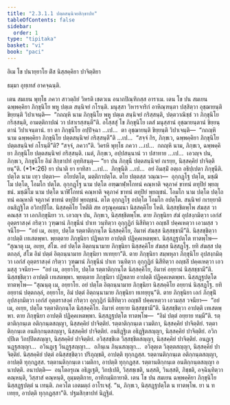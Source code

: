 ```yaml
---
title: "2.3.1.1 ปตฺตสนฺนิจยสิกฺขาปท"
tableOfContents: false
sidebar:
  order: 1
type: "tipitaka"
basket: "vi"
book: "paci"
---
```



<DynamicBreadcrumb />


<Paragraph number="2424" type="center" book="paci">
อิเม โข ปนายฺยาโย ติํส นิสฺสคฺคิยา ปาจิตฺติยา

  
ธมฺมา อุทฺเทสํ อาคจฺฉนฺติ.


</Paragraph>

<Division number="733" book="paci">

<Paragraph number="2425" book="paci">
เตน สมเยน พุทฺโธ ภควา สาวตฺถิยํ วิหรติ เชตวเน อนาถปิณฺฑิกสฺส อาราเม. เตน โข ปน สมเยน ฉพฺพคฺคิยา ภิกฺขุนิโย พหู ปตฺเต สนฺนิจยํ กโรนฺติ. มนุสฺสา วิหารจาริกํ อาหิณฺฑนฺตา ปสฺสิตฺวา อุชฺฌายนฺติ ขิยฺยนฺติ วิปาเจนฺติ—  “กถญฺหิ นาม ภิกฺขุนิโย พหู ปตฺเต สนฺนิจยํ กริสฺสนฺติ, ปตฺตวาณิชฺชํ วา ภิกฺขุนิโย กริสฺสนฺติ, อามตฺติกาปณํ วา ปสาเรสฺสนฺตี”ติ.
</Paragraph>

<Paragraph number="2426" book="paci">
อโสฺสสุํ โข ภิกฺขุนิโย เตสํ มนุสฺสานํ อุชฺฌายนฺตานํ ขิยฺยนฺตานํ วิปาเจนฺตานํ. ยา ตา ภิกฺขุนิโย อปฺปิจฺฉา …เป…  ตา อุชฺฌายนฺติ ขิยฺยนฺติ วิปาเจนฺติ—  “กถญฺหิ นาม ฉพฺพคฺคิยา ภิกฺขุนิโย ปตฺตสนฺนิจยํ กริสฺสนฺตี”ติ …เป…  “สจฺจํ กิร, ภิกฺขเว, ฉพฺพคฺคิยา ภิกฺขุนิโย ปตฺตสนฺนิจยํ กโรนฺตี”ติ? “สจฺจํ, ภควา”ติ. วิครหิ พุทฺโธ ภควา …เป…  กถญฺหิ นาม, ภิกฺขเว, ฉพฺพคฺคิยา ภิกฺขุนิโย ปตฺตสนฺนิจยํ กริสฺสนฺติ. เนตํ, ภิกฺขเว, อปฺปสนฺนานํ วา ปสาทาย …เป…  เอวญฺจ ปน, ภิกฺขเว, ภิกฺขุนิโย อิมํ สิกฺขาปทํ อุทฺทิสนฺตุ—
</Paragraph>

</Division>
<Division number="734" book="paci">

<Paragraph number="2427" book="paci">
<Emphasis>“ยา ปน ภิกฺขุนี ปตฺตสนฺนิจยํ กเรยฺย</Emphasis>, <Emphasis>นิสฺสคฺคิยํ ปาจิตฺติยนฺ”</Emphasis>ติ. (*1*:<Emphasis>26</Emphasis>)
</Paragraph>

</Division>
<Division number="735" book="paci">

<Paragraph number="2428" book="paci">
<Emphasis>ยา ปนา</Emphasis>ติ ยา ยาทิสา …เป…  <Emphasis>ภิกฺขุนี</Emphasis>ติ …เป…  อยํ อิมสฺมิํ อตฺเถ อธิปฺเปตา ภิกฺขุนีติ.
</Paragraph>

<Paragraph number="2429" book="paci">
<Emphasis>ปตฺโต</Emphasis> นาม เทฺว ปตฺตา—  อโยปตฺโต, มตฺติกาปตฺโต. ตโย ปตฺตสฺส วณฺณา—  อุกฺกฏฺโฐ ปตฺโต, มชฺฌิโม ปตฺโต, โอมโก ปตฺโต. <Emphasis>อุกฺกฏฺโฐ</Emphasis> <Emphasis>นาม</Emphasis> <Emphasis>ปตฺโต</Emphasis> อฑฺฒาฬฺหโกทนํ คณฺหาติ จตุภาคํ ขาทนํ ตทุปิยํ พฺยญฺชนํ. <Emphasis>มชฺฌิโม นาม</Emphasis> <Emphasis>ปตฺโต</Emphasis> นาฬิโกทนํ คณฺหาติ จตุภาคํ ขาทนํ ตทุปิยํ พฺยญฺชนํ. <Emphasis>โอมโก นาม</Emphasis> <Emphasis>ปตฺโต</Emphasis> ปตฺโถทนํ คณฺหาติ จตุภาคํ ขาทนํ ตทุปิยํ พฺยญฺชนํ. ตโต อุกฺกฏฺโฐ อปตฺโต โอมโก อปตฺโต.
</Paragraph>

<Paragraph number="2430" book="paci">
<Emphasis>สนฺนิจยํ กเรยฺยา</Emphasis>ติ อนธิฏฺฐิโต อวิกปฺปิโต.
</Paragraph>

<Paragraph number="2431" book="paci">
<Emphasis>นิสฺสคฺคิโย โหตี</Emphasis>ติ สห อรุณุคฺคมนา นิสฺสคฺคิโย โหติ. นิสฺสชฺชิตพฺโพ สํฆสฺส วา คณสฺส วา เอกภิกฺขุนิยา วา. เอวญฺจ ปน, ภิกฺขเว, นิสฺสชฺชิตพฺโพ. ตาย ภิกฺขุนิยา สํฆํ อุปสงฺกมิตฺวา เอกํสํ อุตฺตราสงฺคํ กริตฺวา วุฑฺฒานํ ภิกฺขุนีนํ ปาเท วนฺทิตฺวา อุกฺกุฏิกํ นิสีทิตฺวา อญฺชลิํ ปคฺคเหตฺวา เอวมสฺส วจนีโย—  “อยํ เม, อเยฺย, ปตฺโต รตฺตาติกฺกนฺโต นิสฺสคฺคิโย, อิมาหํ สํฆสฺส นิสฺสชฺชามี”ติ. นิสฺสชฺชิตฺวา อาปตฺติ เทเสตพฺพา. พฺยตฺตาย ภิกฺขุนิยา ปฏิพลาย อาปตฺติ ปฏิคฺคเหตพฺพา. นิสฺสฏฺฐปตฺโต ทาตพฺโพ—
</Paragraph>

<Paragraph number="2432" book="paci">
“สุณาตุ เม, อเยฺย, สํโฆ. อยํ ปตฺโต อิตฺถนฺนามาย ภิกฺขุนิยา นิสฺสคฺคิโย สํฆสฺส นิสฺสฏฺโฐ. ยทิ สํฆสฺส ปตฺตกลฺลํ, สํโฆ อิมํ ปตฺตํ อิตฺถนฺนามาย ภิกฺขุนิยา ทเทยฺยา”ติ.
</Paragraph>

<Paragraph number="2433" book="paci">
ตาย ภิกฺขุนิยา สมฺพหุลา ภิกฺขุนิโย อุปสงฺกมิตฺวา เอกํสํ อุตฺตราสงฺคํ กริตฺวา วุฑฺฒานํ ภิกฺขุนีนํ ปาเท วนฺทิตฺวา อุกฺกุฏิกํ นิสีทิตฺวา อญฺชลิํ ปคฺคเหตฺวา เอวมสฺสุ วจนียา—  “อยํ เม, อยฺยาโย, ปตฺโต รตฺตาติกฺกนฺโต นิสฺสคฺคิโย, อิมาหํ อยฺยานํ นิสฺสชฺชามี”ติ. นิสฺสชฺชิตฺวา อาปตฺติ เทเสตพฺพา. พฺยตฺตาย ภิกฺขุนิยา ปฏิพลาย อาปตฺติ ปฏิคฺคเหตพฺพา. นิสฺสฏฺฐปตฺโต ทาตพฺโพ—
</Paragraph>

<Paragraph number="2434" book="paci">
“สุณนฺตุ เม, อยฺยาโย. อยํ ปตฺโต อิตฺถนฺนามาย ภิกฺขุนิยา นิสฺสคฺคิโย อยฺยานํ นิสฺสฏฺโฐ. ยทิ อยฺยานํ ปตฺตกลฺลํ, อยฺยาโย, อิมํ ปตฺตํ อิตฺถนฺนามาย ภิกฺขุนิยา ทเทยฺยุนฺ”ติ.
</Paragraph>

<Paragraph number="2435" book="paci">
ตาย ภิกฺขุนิยา เอกํ ภิกฺขุนิํ อุปสงฺกมิตฺวา เอกํสํ อุตฺตราสงฺคํ กริตฺวา อุกฺกุฏิกํ นิสีทิตฺวา อญฺชลิํ ปคฺคเหตฺวา เอวมสฺส วจนียา—  “อยํ เม, อเยฺย, ปตฺโต รตฺตาติกฺกนฺโต นิสฺสคฺคิโย. อิมาหํ อยฺยาย นิสฺสชฺชามี”ติ. นิสฺสชฺชิตฺวา อาปตฺติ เทเสตพฺพา. ตาย ภิกฺขุนิยา อาปตฺติ ปฏิคฺคเหตพฺพา. นิสฺสฏฺฐปตฺโต ทาตพฺโพ—  “อิมํ ปตฺตํ อยฺยาย ทมฺมี”ติ.
</Paragraph>

</Division>
<Division number="736" book="paci">

<Paragraph number="2436" book="paci">
รตฺตาติกฺกนฺเต อติกฺกนฺตสญฺญา, นิสฺสคฺคิยํ ปาจิตฺติยํ. รตฺตาติกฺกนฺเต เวมติกา, นิสฺสคฺคิยํ ปาจิตฺติยํ. รตฺตาติกฺกนฺเต อนติกฺกนฺตสญฺญา, นิสฺสคฺคิยํ ปาจิตฺติยํ. อนธิฏฺฐิเต อธิฏฺฐิตสญฺญา, นิสฺสคฺคิยํ ปาจิตฺติยํ. อวิกปฺปิเต วิกปฺปิตสญฺญา, นิสฺสคฺคิยํ ปาจิตฺติยํ. อวิสฺสชฺชิเต วิสฺสชฺชิตสญฺญา, นิสฺสคฺคิยํ ปาจิตฺติยํ. อนฏฺเฐ นฏฺฐสญฺญา…  อวินฏฺเฐ วินฏฺฐสญฺญา…  อภินฺเน ภินฺนสญฺญา…  อวิลุตฺเต วิลุตฺตสญฺญา, นิสฺสคฺคิยํ ปาจิตฺติยํ.
</Paragraph>

<Paragraph number="2437" book="paci">
นิสฺสคฺคิยํ ปตฺตํ อนิสฺสชฺชิตฺวา ปริภุญฺชติ, อาปตฺติ ทุกฺกฏสฺส. รตฺตานติกฺกนฺเต อติกฺกนฺตสญฺญา, อาปตฺติ ทุกฺกฏสฺส. รตฺตานติกฺกนฺเต เวมติกา, อาปตฺติ ทุกฺกฏสฺส. รตฺตานติกฺกนฺเต อนติกฺกนฺตสญฺญา อนาปตฺติ.
</Paragraph>

</Division>
<Division number="737" book="paci">

<Paragraph number="2438" book="paci">
อนาปตฺติ—  อนฺโตอรุเณ อธิฏฺเฐติ, วิกปฺเปติ, วิสฺสชฺเชติ, นสฺสติ, วินสฺสติ, ภิชฺชติ, อจฺฉินฺทิตฺวา คณฺหนฺติ, วิสฺสาสํ คณฺหนฺติ, อุมฺมตฺติกาย, อาทิกมฺมิกายาติ.
</Paragraph>

<Paragraph number="2439" book="paci">
เตน โข ปน สมเยน ฉพฺพคฺคิยา ภิกฺขุนิโย นิสฺสฏฺฐปตฺตํ น เทนฺติ. ภควโต เอตมตฺถํ อาโรเจสุํ. “น, ภิกฺขเว, นิสฺสฏฺฐปตฺโต น ทาตพฺโพ. ยา น ทเทยฺย, อาปตฺติ ทุกฺกฏสฺสา”ติ.

</Paragraph>
</Division>

<Paragraph number="2440" type="center" book="paci">
ปฐมสิกฺขาปทํ นิฏฺฐิตํ.
</Paragraph>